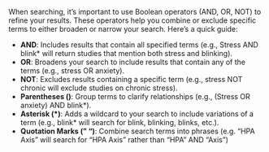 When searching, it’s important to use Boolean operators (AND, OR, NOT) to refine your results. These operators help you combine or exclude specific terms to either broaden or narrow your search. Here’s a quick guide:

- **AND**: Includes results that contain all specified terms (e.g., Stress AND blink* will return studies that mention both stress and blinking).
- **OR**: Broadens your search to include results that contain any of the terms (e.g., stress OR anxiety).
- **NOT**: Excludes results containing a specific term (e.g., stress NOT chronic will exclude studies on chronic stress).
- **Parentheses ()**: Group terms to clarify relationships (e.g., (Stress OR anxiety) AND blink\*).
- **Asterisk (\*)**: Adds a wildcard to your search to include variations of a term (e.g., blink* will search for blink, blinking, blinks, etc.).
- **Quotation Marks (" ")**: Combine search terms into phrases (e.g. "HPA Axis" will search for "HPA Axis" rather than "HPA" AND "Axis")
